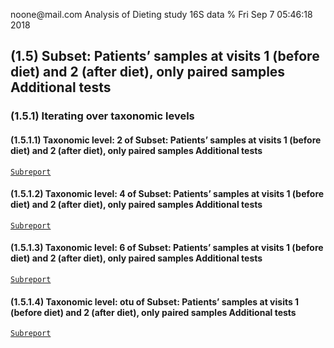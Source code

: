 noone@mail.com
Analysis of Dieting study 16S data
% Fri Sep  7 05:46:18 2018



## \(1.5\) Subset: Patients' samples at visits 1 (before diet) and 2 (after diet), only paired samples Additional tests




### \(1.5.1\) Iterating over taxonomic levels




#### \(1.5.1.1\) Taxonomic level: 2 of Subset: Patients' samples at visits 1 (before diet) and 2 (after diet), only paired samples Additional tests

[`Subreport`](./1.5.1.1-report.html)


#### \(1.5.1.2\) Taxonomic level: 4 of Subset: Patients' samples at visits 1 (before diet) and 2 (after diet), only paired samples Additional tests

[`Subreport`](./1.5.1.2-report.html)


#### \(1.5.1.3\) Taxonomic level: 6 of Subset: Patients' samples at visits 1 (before diet) and 2 (after diet), only paired samples Additional tests

[`Subreport`](./1.5.1.3-report.html)


#### \(1.5.1.4\) Taxonomic level: otu of Subset: Patients' samples at visits 1 (before diet) and 2 (after diet), only paired samples Additional tests

[`Subreport`](./1.5.1.4-report.html)